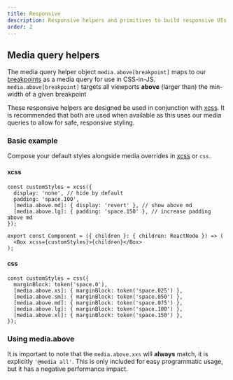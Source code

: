 ```yaml
---
title: Responsive
description: Responsive helpers and primitives to build responsive UIs.
order: 2
---
```


## Media query helpers

The media query helper object `media.above[breakpoint]` maps to our [breakpoints](/components/primitives/responsive/breakpoints/examples) as a media query for use in CSS-in-JS. `media.above[breakpoint]` targets all viewports **above** (larger than) the min-width of a given breakpoint

These responsive helpers are designed be used in conjunction with [xcss](/components/primitives/xcss). It is recommended that both are used when available as this uses our media queries to allow for safe, responsive styling.

### Basic example

Compose your default styles alongside media overrides in [xcss](/components/primitives/xcss) or `css`.

#### xcss

```tsx
const customStyles = xcss({
  display: 'none', // hide by default
  padding: 'space.100',
  [media.above.md]: { display: 'revert' }, // show above md
  [media.above.lg]: { padding: 'space.150' }, // increase padding above md
});

export const Component = ({ children }: { children: ReactNode }) => (
  <Box xcss={customStyles}>{children}</Box>
);
```

#### css

```tsx
const customStyles = css({
  marginBlock: token('space.0'),
  [media.above.xs]: { marginBlock: token('space.025') },
  [media.above.sm]: { marginBlock: token('space.050') },
  [media.above.md]: { marginBlock: token('space.075') },
  [media.above.lg]: { marginBlock: token('space.100') },
  [media.above.xl]: { marginBlock: token('space.150') },
});
```

### Using media.above

It is important to note that the `media.above.xxs` will **always** match, it is explicitly `'@media all'`. This is only included for easy programmatic usage, but it has a negative performance impact.
